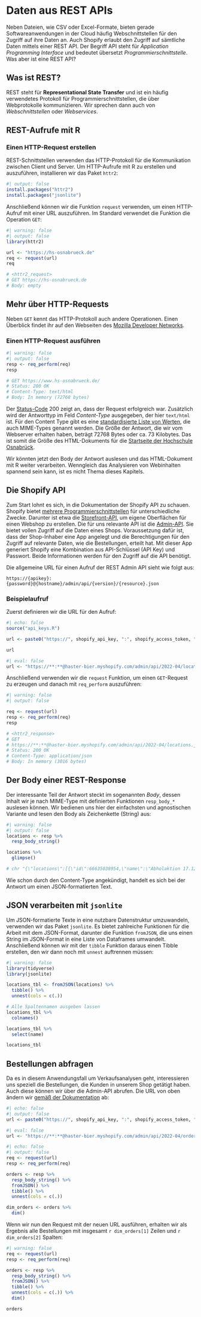 # Daten aus REST APIs

Neben Dateien, wie CSV oder Excel-Formate, bieten gerade Softwareanwendungen in der Cloud häufig Webschnittstellen für den Zugriff auf ihre Daten an. Auch Shopify erlaubt den Zugriff auf sämtliche Daten mittels einer REST API. Der Begriff API steht für *Application Programming Interface* und bedeutet übersetzt *Programmierschnittstelle*. Was aber ist eine REST API?

## Was ist REST?

REST steht für **Representational State Transfer** und ist ein häufig verwendetes Protokoll für Programmierschnittstellen, die über Webprotokolle kommunizieren. Wir sprechen dann auch von *Webschnittstellen* oder *Webservices*.

## REST-Aufrufe mit R

### Einen HTTP-Request erstellen

REST-Schnittstellen verwenden das HTTP-Protokoll für die Kommunikation zwischen Client und Server. Um HTTP-Aufrufe mit R zu erstellen und auszuführen, installieren wir das Paket `httr2`:

```r
#| output: false
install.packages("httr2")
install.packages("jsonlite")
```

Anschließend können wir die Funktion `request` verwenden, um einen HTTP-Aufruf mit einer URL auszuführen. Im Standard verwendet die Funktion die Operation `GET`:

```r
#| warning: false
#| output: false
library(httr2)

url <- "https://hs-osnabrueck.de"
req <- request(url)
req

# <httr2_request>
# GET https://hs-osnabrueck.de
# Body: empty
```

::: {.callout-tip appearance="minimal"}
## Mehr über HTTP-Requests

Neben `GET` kennt das HTTP-Protokoll auch andere Operationen. Einen Überblick findet ihr auf den Webseiten des [Mozilla Developer Networks](https://developer.mozilla.org/en-US/docs/Web/HTTP/Methods).
:::

### Einen HTTP-Request ausführen

```r
#| warning: false
#| output: false
resp <- req_perform(req)
resp

# GET https://www.hs-osnabrueck.de/
# Status: 200 OK
# Content-Type: text/html
# Body: In memory (72768 bytes)

```

Der [Status-Code](https://developer.mozilla.org/en-US/docs/Web/HTTP/Status) 200 zeigt an, dass der Request erfolgreich war. Zusätzlich wird der Antworttyp im Feld *Content-Type* ausgegeben, der hier `text/html` ist. Für den Content Type gibt es eine [standardisierte Liste von Werten](https://developer.mozilla.org/en-US/docs/Web/HTTP/Basics_of_HTTP/MIME_types/Common_types), die auch MIME-Types genannt werden. Die Größe der Antwort, die wir vom Webserver erhalten haben, beträgt 72768 Bytes oder ca. 73 Kilobytes. Das ist somit die Größe des HTML-Dokuments für die [Startseite der Hochschule Osnabrück](https://www.hs-osnabrueck.de/).

Wir könnten jetzt den Body der Antwort auslesen und das HTML-Dokument mit R weiter verarbeiten. Wenngleich das Analysieren von Webinhalten spannend sein kann, ist es nicht Thema dieses Kapitels.

## Die Shopify API

Zum Start lohnt es sich, in die Dokumentation der Shopify API zu schauen. Shopify bietet [mehrere Programmierschnittstellen](https://shopify.dev/api) für unterschiedliche Zwecke. Darunter ist etwa die [Storefront-API](https://shopify.dev/api/storefront), um eigene Oberflächen für einen Webshop zu erstellen. Die für uns relevante API ist die [Admin-API](https://shopify.dev/api/admin). Sie bietet vollen Zugriff auf die Daten eines Shops. Voraussetzung dafür ist, dass der Shop-Inhaber eine App angelegt und die Berechtigungen für den Zugriff auf relevante Daten, wie die Bestellungen, erteilt hat. Mit dieser App generiert Shopify eine Kombination aus API-Schlüssel (API Key) und Passwort. Beide Informationen werden für den Zugriff auf die API benötigt.

Die allgemeine URL für einen Aufruf der REST Admin API sieht wie folgt aus:

```
https://{apikey}:{password}@{hostname}/admin/api/{version}/{resource}.json
```

### Beispielaufruf

Zuerst definieren wir die URL für den Aufruf:

```r
#| echo: false
source("api_keys.R")

url <- paste0("https://", shopify_api_key, ":", shopify_access_token, "@haster-bier.myshopify.com/admin/api/2022-04/locations.json")

url
```

```r
#| eval: false
url <- "https://**:**@haster-bier.myshopify.com/admin/api/2022-04/locations.json"
```

Anschließend verwenden wir die `request` Funktion, um einen `GET`-Request zu erzeugen und danach  mit `req_perform` auszuführen:

```r
#| warning: false
#| output: false

req <- request(url)
resp <- req_perform(req)
resp

# <httr2_response>
# GET
# https://**:**@haster-bier.myshopify.com/admin/api/2022-04/locations.json
# Status: 200 OK
# Content-Type: application/json
# Body: In memory (3016 bytes)

```
## Der Body einer REST-Response

Der interessante Teil der Antwort steckt im sogenannten *Body*, dessen Inhalt wir je nach MIME-Type mit definierten Funktionen `resp_body_*` auslesen können. Wir bedienen uns hier der einfachsten und agnostischen Variante und lesen den Body als Zeichenkette (String) aus:

```r
#| warning: false
#| output: false
locations <- resp %>%
  resp_body_string()

locations %>%
  glimpse()

# chr "{\"locations\":[{\"id\":66635038954,\"name\":\"Abholaktion 17.12.2021 # (Haste)\",\"address1\":\"Oldenburger Land"| __truncated__

```

Wie schon durch den Content-Type angekündigt, handelt es sich bei der Antwort um einen JSON-formatierten Text.

## JSON verarbeiten mit `jsonlite`

Um JSON-formatierte Texte in eine nutzbare Datenstruktur umzuwandeln, verwenden wir das Paket `jsonlite`. Es bietet zahlreiche Funktionen für die Arbeit mit dem JSON-Format, darunter die Funktion `fromJSON`, die uns einen String im JSON-Format in eine Liste von Dataframes umwandelt. Anschließend können wir mit der `tibble` Funktion daraus einen Tibble erstellen, den wir dann noch mit `unnest` auftrennen müssen:

```r
#| warning: false
library(tidyverse)
library(jsonlite)

locations_tbl <- fromJSON(locations) %>% 
  tibble() %>% 
  unnest(cols = c(.))

# Alle Spaltennamen ausgeben lassen
locations_tbl %>% 
  colnames()
```

```r
locations_tbl %>% 
  select(name)
```

```r
locations_tbl
```
## Bestellungen abfragen

Da es in diesem Anwendungsfall um Verkaufsanalysen geht, interessieren uns speziell die Bestellungen, die Kunden in unserem Shop getätigt haben. Auch diese können wir über die Admin-API abrufen. Die URL von oben ändern wir [gemäß der Dokumentation](https://shopify.dev/api/admin-rest/2022-07/resources/order) ab:

```r
#| echo: false
#| output: false
url <- paste0("https://", shopify_api_key, ":", shopify_access_token, "@haster-bier.myshopify.com/admin/api/2022-04/orders.json?limit=250")
```

```r
#| eval: false
url <- "https://**:**@haster-bier.myshopify.com/admin/api/2022-04/orders.json"
```

```r
#| echo: false
#| output: false
req <- request(url)
resp <- req_perform(req)

orders <- resp %>% 
  resp_body_string() %>% 
  fromJSON() %>% 
  tibble() %>% 
  unnest(cols = c(.)) 

dim_orders <- orders %>% 
  dim()
```

Wenn wir nun den Request mit der neuen URL ausführen, erhalten wir als Ergebnis alle Bestellungen mit insgesamt `r dim_orders[1]` Zeilen und `r dim_orders[2]` Spalten:  

```r
#| warning: false
req <- request(url)
resp <- req_perform(req)

orders <- resp %>% 
  resp_body_string() %>% 
  fromJSON() %>% 
  tibble() %>% 
  unnest(cols = c(.)) %>% 
  dim()

orders
```


